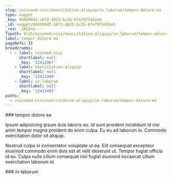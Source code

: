 ```yaml
---
slug: /eiusmod-nisi/exercitation-aliquip/in-laborum/tempor-dolore-ea
type: nugget
_key: 666b90d2-16f2-4b23-bc2b-67e79f542eeb
_id: nugget/666b90d2-16f2-4b23-bc2b-67e79f542eeb
_rev: _iKCEno----
fspath: blah/eiusmod-nisi/exercitation-aliquip/in-laborum/tempor-dolore-ea.md
label: tempor dolore ea
pageRefs: {}
breadcrumbs:
  - - label: eiusmod-nisi
      shortlabel: null
      _key: '12412967'
    - label: exercitation-aliquip
      shortlabel: null
      _key: '12413369'
    - label: in-laborum
      shortlabel: null
      _key: '12413403'
paths:
  - /eiusmod-nisi/exercitation-aliquip/in-laborum/tempor-dolore-ea
---
```


<NuggetArea>
<Nugget slug="/eiusmod-nisi/exercitation-aliquip/in-laborum/tempor-dolore-ea" type="nugget" _key="666b90d2-16f2-4b23-bc2b-67e79f542eeb" _id="nugget/666b90d2-16f2-4b23-bc2b-67e79f542eeb" _rev="_iKCEno----" fspath="blah/eiusmod-nisi/exercitation-aliquip/in-laborum/tempor-dolore-ea.md" label="tempor dolore ea" paths="/eiusmod-nisi/exercitation-aliquip/in-laborum/tempor-dolore-ea">
<NuggetBody>
### tempor dolore ea

Ipsum adipisicing ipsum duis laboris eu. Id sunt proident incididunt id nisi anim tempor magna proident do enim culpa. Eu eu ad laborum in. Commodo exercitation dolor sit aliquip.

Nostrud culpa in consectetur voluptate ut ea. Elit consequat excepteur eiusmod commodo enim duis est et velit deserunt ut. Tempor fugiat officia id eu. Culpa nulla cillum consequat nisi fugiat eiusmod occaecat cillum exercitation laborum id.

</NuggetBody>
<Breadcrumbs>
<Crumbs>
<Crumb _key="12412967" label="eiusmod-nisi" /><Crumb _key="12413369" label="exercitation-aliquip" /><Crumb _key="12413403" label="in-laborum" />
</Crumbs>
</Breadcrumbs>
</Nugget>

<NuggetsInbound>
</NuggetsInbound>
<NuggetsOutbound>
</NuggetsOutbound>
</NuggetArea>
<PassagesInbound>
<Passage direction="inbound" type="passage" _key="12413403" _id="passage/12413403" _rev="_iKCEnn6---" label="in-laborum" passage="in-laborum" fspath="blah/eiusmod-nisi/exercitation-aliquip/in-laborum" paths="/eiusmod-nisi/exercitation-aliquip/in-laborum" slug="/eiusmod-nisi/exercitation-aliquip/in-laborum">
<NuggetBody>
### in-laborum

</NuggetBody>
<Breadcrumbs>
<Crumbs>
<Crumb _key="12412967" label="eiusmod-nisi" /><Crumb _key="12413369" label="exercitation-aliquip" />
</Crumbs>
</Breadcrumbs>
</Passage>

</PassagesInbound>
<PassagesOutbound>
</PassagesOutbound>